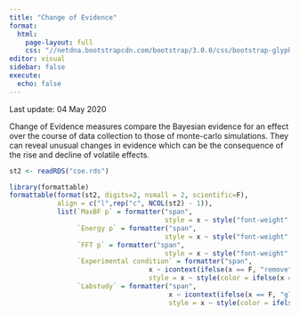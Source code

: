 ```yaml
---
title: "Change of Evidence"
format: 
  html:
    page-layout: full
    css: "//netdna.bootstrapcdn.com/bootstrap/3.0.0/css/bootstrap-glyphicons.css"
editor: visual
sidebar: false
execute: 
  echo: false
---
```


Last update: 04 May 2020

Change of Evidence measures compare the Bayesian evidence for an effect over the course of data collection to those of monte-carlo simulations. They can reveal unusual changes in evidence which can be the consequence of the rise and decline of volatile effects.

```r
st2 <- readRDS("coe.rds")

library(formattable)
formattable(format(st2, digits=2, nsmall = 2, scientific=F),
            align = c("l",rep("c", NCOL(st2) - 1)),
            list(`MaxBF p` = formatter("span",
                                       style = x ~ style("font-weight" = ifelse(x <= 0.05, "bold", NA))),
                 `Energy p` = formatter("span",
                                       style = x ~ style("font-weight" = ifelse(x <= 0.05, "bold", NA))),
                 `FFT p` = formatter("span",
                                       style = x ~ style("font-weight" = ifelse(x <= 0.05, "bold", NA))),
                 `Experimental condition` = formatter("span", 
                                   x ~ icontext(ifelse(x == F, "remove", "ok")), 
                                   style = x ~ style(color = ifelse(x == F, "red", "green"))),
                 `Labstudy` = formatter("span", 
                                        x ~ icontext(ifelse(x == F, "globe", "home")), 
                                        style = x ~ style(color = ifelse(x == F, "royalblue", "darkblue")))))

```
